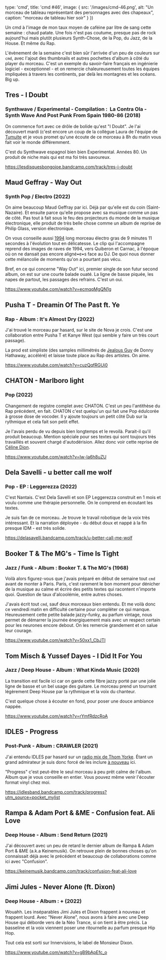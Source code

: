 
  type: 'cmd',
  title: 'cmd #46',
  image: {
    src: '/images/cmd-46.png',
    alt: "Un morceau de tableau représentant des personnages avec des chapeaux",
    caption: "morceau de tableau hier soir"
  }
})


Un cmd à l'image de mon taux moyen de caféine par litre de sang cette semaine :
chaud patate. Une fois n'est pas coutume, presque pas de rock aujourd'hui mais
plutôt plusieurs Synth-Chose, de la Pop, du Jazz, de la House. Et même du Rap.

L'évènement de la semaine c'est bien sûr l'arrivée d'un peu de couleurs sur
`cmd`, avec l'ajout des thumbnails et autres pochettes d'album à côté du player
du morceau. C'est un exemple du savoir-faire français en ingénierie logiciel -
exceptionnel - et on remercie chaleureusement toutes les équipes impliquées à
travers les continents, par delà les montagnes et les océans. Big up.



## Tres - I Doubt

### Synthwave / Experimental - Compilation :  La Contra Ola - Synth Wave And Post Punk From Spain 1980-86 (2018)

On commence fort avec ce drôle de bolide qu'est "I Doubt". Je l'ai découvert
mardi (c'est encore un coup de la collègue Laura de l'équipe de
[Tumulte](https://www.prun.net/emission/8301-tumulte/MNpE-le-secret-des-poissons)
et je vous promet qu'une écoute de ce morceau à 8h du matin vous fait voir le
monde différemment.

C'est du Synthwave espagnol bien bien Experimental. Années 80. Un produit de
niche mais qui est ma foi très savoureux.

https://lesdisquesbongojoe.bandcamp.com/track/tres-i-doubt



## Maud Geffray - Way Out

### Synth Pop / Electro (2022)

On aime beaucoup Maud Geffray par ici. Déjà par qu'elle est du coin
(Saint-Nazaire). Et ensuite parce qu'elle propose avec sa musique comme un pas
de côté. Pas tout à fait sous le feu des projecteurs du monde de la musique
électronique, elle produit de très belle chose comme un album de reprise de
Philip Glass, version électronique.

On vous conseille aussi [1994](https://www.youtube.com/watch?v=ArgqonPdUik) long
morceau électro gras de 9 minutes 11 secondes à l'évolution tout en délicatesse.
Le clip qui l'accompagne reprend des images de raves de 1994, vers Quiberon et
Carnac, à l'époque où on ne dansait pas encore aligné•e•s face au DJ. De quoi
nous donner cette mélancolie de moments qu'on a pourtant pas vécu.

Bref, en ce qui concerne "Way Out" ici, premier single de son futur second
album, on est sur une courte balade ouaté. La ligne de basse piquée, les napes
de partout, les passages des refrains. C'est un oui.

https://www.youtube.com/watch?v=ecmqqMgQN1g



## Pusha T - Dreamin Of The Past ft. Ye

### Rap - Album : It's Almost Dry (2022)

J'ai trouvé le morceau par hasard, sur le site de Nova je crois. C'est une
collaboration entre Pusha T et Kanye West (qui semble y faire un très court
passage).

La prod est simpliste (des samples millimétrés de [Jealous Guy](https://www.youtube.com/watch?v=LfY4NLxl72g)
de Donny Hathaway, accéléré) et laisse toute place au Rap des artistes. On aime.

https://www.youtube.com/watch?v=cuzQqfRGUi0



## CHATON - Marlboro light

### Pop (2022)

Changement de registre complet avec CHATON. C'est un peu l'antithèse du Rap
précédent, en fait. CHATON c'est quelqu'un qui fait une Pop édulcorée à grosse
dose de vocoder. Il y ajoute toujours un petit côté Dub sur la rythmique et cela
fait son petit effet.

Je l'avais perdu de vu depuis bien longtemps et le revoilà. Parait-il qu'il
produit beaucoup. Mention spéciale pour ses textes qui sont toujours très
travaillés et souvent chargé d'autodérision. Allez donc voir cette reprise de
[Céline Dion](https://www.youtube.com/watch?v=JLsuN8HGUjA).

https://www.youtube.com/watch?v=Iw-Ia6h8uZU



## Dela Savelli - u better call me wolf

### Pop  - EP : Leggerezza (2022)

C'est Nantais. C'est Dela Savelli et son EP Leggerezza construit en 1 mois et
voulu comme une thérapie personnelle. On le comprend en écoutant les textes.

Je suis fan de ce morceau. Je trouve le travail robotique de la voix très
intéressant. Et la narration déployée - du début doux et nappé à la fin presque
IDM - est très solide.

https://delasavelli.bandcamp.com/track/u-better-call-me-wolf



## Booker T & The MG's - Time Is Tight

### Jazz / Funk - Album : Booker T. & The MG's (1968)

Voilà alors figurez-vous que j'avais préparé en début de semaine tout `cmd`
avant de monter à Paris. Paris, c'est rarement le bon moment pour dénicher de la
musique au calme et écrire des petits textes qui racontent n'importe quoi.
Question de taux d'alcoolémie, entre autres choses.

J'avais écrit tout `cmd`, sauf deux morceaux bien entendu. Et me voilà donc ce
vendredi matin en difficulté certaine pour compléter ce qui manque. Heureusement
cette petite balade jazzy-funky, au parfum vintage, nous permet de démarrer la
journée énergiquement mais avec un respect certain pour les neurones encore
debout. On les remercie grandement et on salue leur courage.

https://www.youtube.com/watch?v=50xx1_CbJTI



## Tom Misch & Yussef Dayes - I Did It For You

### Jazz / Deep House - Album : What Kinda Music (2020)

La transition est facile ici car on garde cette fibre jazzy porté par une jolie
ligne de basse et un bel usage des guitare. Le morceau prend un tournant
légèrement Deep House par la rythmique et la voix du chanteur.

C'est quelque chose à écouter en fond, pour poser une douce ambiance nappée.

https://www.youtube.com/watch?v=rYmfRdzcRoA



## IDLES - Progress

### Post-Punk - Album : CRAWLER (2021)

J'ai entendu IDLES par hasard sur un [radio mix de Thom
Yorke](https://mixcloud.com/sonos/mix-7-in-the-absence-thereof/). Étant un grand
admirateur je suis donc forcé de les inclure [à
nouveau](https://cmd.wuips.com/post/2021-11-19-cmd-22) ici.

"Progress" c'est peut-être le seul morceau à peu prêt calme de l'album. Album
que je vous conseille en entier. Vous pouvez même venir l'écouter format vinyl
chez moi.

https://idlesband.bandcamp.com/track/progress?utm_source=pocket_mylist



## Rampa & Adam Port & &ME - Confusion feat. Ali Love

### Deep House - Album : Send Return (2021)

J'ai découvert avec un peu de retard le dernier album de Rampa & Adam Port & &ME
(a.k.a Keinemusik). On retrouve plein de bonnes choses qu'on connaissait déjà
avec le précédent et beaucoup de collaborations comme ici avec "Confusion".

https://keinemusik.bandcamp.com/track/confusion-feat-ali-love



## Jimi Jules - Never Alone (ft. Dixon)

### Deep House - Album : + (2022)

Wouahh. Les inséparables Jimi Jules et Dixon frappent à nouveau et frappent
lourd. Avec "Never Alone", nous avons à faire avec  une Deep House qui déborde
vers de la Néo Trance, si on tient à être précis. La basseline et la voix
viennent poser une ritournelle au parfum presque Hip Hop.

Tout cela est sorti sur Innervisions, le label de Monsieur Dixon.

https://www.youtube.com/watch?v=gB9bApEfc_o





